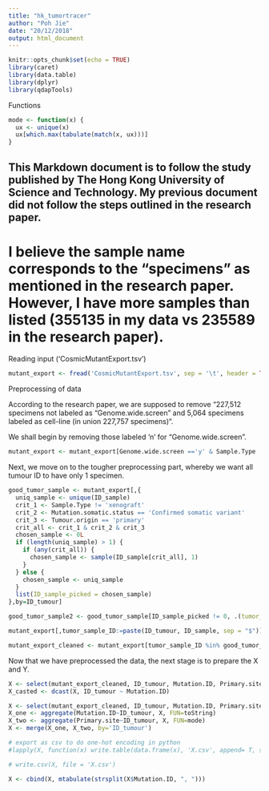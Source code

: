 ```yaml
---
title: "hk_tumortracer"
author: "Poh Jie"
date: "20/12/2018"
output: html_document
---
```


```r
knitr::opts_chunk$set(echo = TRUE)
library(caret)
library(data.table)
library(dplyr)
library(qdapTools)
```

Functions
```r
mode <- function(x) {
  ux <- unique(x)
  ux[which.max(tabulate(match(x, ux)))]
}
```

## This Markdown document is to follow the study published by The Hong Kong University of Science and Technology. My previous document did not follow the steps outlined in the research paper.

# I believe the sample name corresponds to the "specimens" as mentioned in the research paper. However, I have more samples than listed (355135 in my data vs 235589 in the research paper).

Reading input ('CosmicMutantExport.tsv')

```r

mutant_export <- fread('CosmicMutantExport.tsv', sep = '\t', header = TRUE, na.strings=c("", " ", "-", "NA", "NaN"), check.names = TRUE)

```

Preprocessing of data

According to the research paper, we are supposed to remove "227,512 specimens not labeled as “Genome.wide.screen” and 5,064 specimens labeled as cell-line (in union 227,757 specimens)".

We shall begin by removing those labeled 'n' for "Genome.wide.screen".
```r

mutant_export <- mutant_export[Genome.wide.screen =='y' & Sample.Type != 'cell-line' & Mutation.Description != 'Substitution - coding silent', ]

```

Next, we move on to the tougher preprocessing part, whereby we want all tumour ID to have only 1 specimen.

```r

good_tumor_sample <- mutant_export[,{
  uniq_sample <- unique(ID_sample)
  crit_1 <- Sample.Type != 'xenograft'
  crit_2 <- Mutation.somatic.status == 'Confirmed somatic variant'
  crit_3 <- Tumour.origin == 'primary'
  crit_all <- crit_1 & crit_2 & crit_3
  chosen_sample <- 0L
  if (length(uniq_sample) > 1) {
    if (any(crit_all)) {
      chosen_sample <- sample(ID_sample[crit_all], 1)
    }
  } else {
    chosen_sample <- uniq_sample
  }
  list(ID_sample_picked = chosen_sample)
},by=ID_tumour]

good_tumor_sample2 <- good_tumor_sample[ID_sample_picked != 0, .(tumor_sample_ID=paste(ID_tumour, ID_sample_picked, sep = "$"))]

mutant_export[,tumor_sample_ID:=paste(ID_tumour, ID_sample, sep = "$")]

mutant_export_cleaned <- mutant_export[tumor_sample_ID %in% good_tumor_sample2$tumor_sample_ID,]

```

Now that we have preprocessed the data, the next stage is to prepare the X and Y. 

```r
X <- select(mutant_export_cleaned, ID_tumour, Mutation.ID, Primary.site)
X_casted <- dcast(X, ID_tumour ~ Mutation.ID)
```

```r

X <- select(mutant_export_cleaned, ID_tumour, Mutation.ID, Primary.site)
X_one <- aggregate(Mutation.ID~ID_tumour, X, FUN=toString)
X_two <- aggregate(Primary.site~ID_tumour, X, FUN=mode)
X <- merge(X_one, X_two, by='ID_tumour')

# export as csv to do one-hot encoding in python
#lapply(X, function(x) write.table(data.frame(x), 'X.csv', append= T, sep=',' ))

# write.csv(X, file = 'X.csv')
```

```r

X <- cbind(X, mtabulate(strsplit(X$Mutation.ID, ", ")))

```
